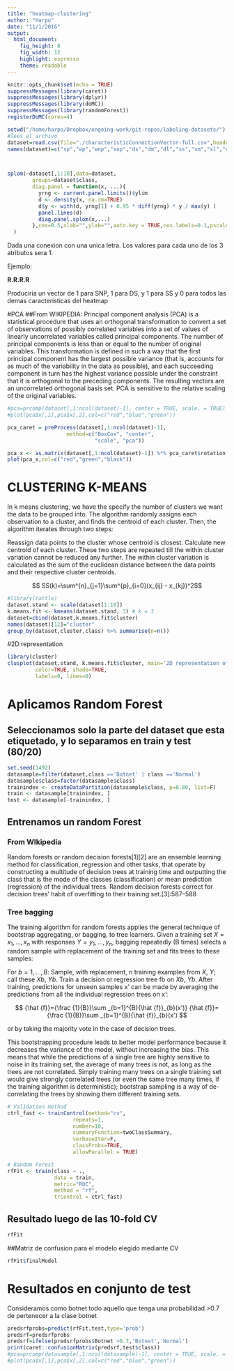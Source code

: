 ```yaml
---
title: "heatmap-clustering"
author: "Harpo"
date: "11/1/2016"
output: 
  html_document: 
    fig_height: 8
    fig_width: 12
    highlight: espresso
    theme: readable
---
```


```r
knitr::opts_chunk$set(echo = TRUE)
suppressMessages(library(caret))
suppressMessages(library(dplyr))
suppressMessages(library(doMC))
suppressMessages(library(randomForest))
registerDoMC(cores=4)
```
```r
setwd("/home/harpo/Dropbox/ongoing-work/git-repos/labeling-datasets/")
#lees el archivo
dataset=read.csv(file="./characteristicConnectionVector-full.csv",header=F)
names(dataset)=c("sp","wp","wnp","snp","ds","dm","dl","ss","sm","sl","class")



splom(~dataset[,1:10],data=dataset,
        groups=dataset$class,
        diag.panel = function(x, ...){
          yrng <- current.panel.limits()$ylim
          d <- density(x, na.rm=TRUE)
          d$y <- with(d, yrng[1] + 0.95 * diff(yrng) * y / max(y) )
          panel.lines(d)
          diag.panel.splom(x,...)
        },cex=0.5,xlab="",ylab="",auto.key = TRUE,cex.labels=0.1,pscales = 0,alpha=0.5,varname.cex=0.8
  )
```

Dada una conexion con una unica letra. Los valores para cada uno de los 3 atributos sera 1.

Ejemplo:

**R.R.R.R**

Produciria un vector de  1 para SNP, 1 para DS, y 1 para SS y 0 para todos las demas caracteristicas del heatmap


#PCA
##From WIKIPEDIA:
Principal component analysis (PCA) is a statistical procedure that uses an orthogonal transformation to convert a set of observations of possibly correlated variables into a set of values of linearly uncorrelated variables called principal components. The number of principal components is less than or equal to the number of original variables. This transformation is defined in such a way that the first principal component has the largest possible variance (that is, accounts for as much of the variability in the data as possible), and each succeeding component in turn has the highest variance possible under the constraint that it is orthogonal to the preceding components. The resulting vectors are an uncorrelated orthogonal basis set. PCA is sensitive to the relative scaling of the original variables.

```r
#pca=prcomp(dataset[,1:ncol(dataset)-1], center = TRUE, scale. = TRUE) 
#plot(pca$x[,1],pca$x[,2],col=c("red","blue","green"))

pca_caret = preProcess(dataset[,1:ncol(dataset)-1], 
                   method=c("BoxCox", "center", 
                            "scale", "pca"))

pca_x <- as.matrix(dataset[,1:ncol(dataset)-1]) %*% pca_caret$rotation
plot(pca_x,col=c("red","green","black"))

```

# CLUSTERING K-MEANS

In k means clustering, we have the specify the number of clusters we want the data to be grouped into. The algorithm randomly assigns each observation to a cluster, and finds the centroid of each cluster. Then, the algorithm iterates through two steps:

Reassign data points to the cluster whose centroid is closest.
Calculate new centroid of each cluster.
These two steps are repeated till the within cluster variation cannot be reduced any further. The within cluster variation is calculated as the sum of the euclidean distance between the data points and their respective cluster centroids.

$$ SS(k)=\sum^{n}_{j=1}\sum^{p}_{i=0}(x_{ij} - x_{kj})^2$$

```r
#library(rattle)
dataset.stand <- scale(dataset[1:10])
k.means.fit <- kmeans(dataset.stand, 3) # k = 3
dataset=cbind(dataset,k.means.fit$cluster)
names(dataset)[12]="cluster"
group_by(dataset,cluster,class) %>% summarise(n=n())
```

#2D representation 
```r
library(cluster)
clusplot(dataset.stand, k.means.fit$cluster, main='2D representation of the Cluster solution',
         color=TRUE, shade=TRUE,
         labels=0, lines=0)
```

# Aplicamos Random Forest

## Seleccionamos solo la parte del dataset que esta etiquetado, y lo separamos en train y test (80/20)
```r
set.seed(1492)
datasample=filter(dataset,class =='Botnet' | class =='Normal')
datasample$class=factor(datasample$class)
trainindex <- createDataPartition(datasample$class, p=0.80, list=F)
train <- datasample[trainindex, ]
test <- datasample[-trainindex, ]
``` 

## Entrenamos un random Forest
### From WIkipedia
Random forests or random decision forests[1][2] are an ensemble learning method for classification, regression and other tasks, that operate by constructing a multitude of decision trees at training time and outputting the class that is the mode of the classes (classification) or mean prediction (regression) of the individual trees. Random decision forests correct for decision trees' habit of overfitting to their training set.[3]:587–588


### Tree bagging

The training algorithm for random forests applies the general technique of bootstrap aggregating, or bagging, to tree learners. Given a training set $X = x_1, ..., x_n$ with responses $Y = y_1,..., y_n$, bagging repeatedly (B times) selects a random sample with replacement of the training set and fits trees to these samples:

For $b = 1, ..., B:$
Sample, with replacement, n training examples from $X$, $Y$; call these $Xb$, $Yb$.
Train a decision or regression tree fb on $Xb$, $Yb$.
After training, predictions for unseen samples x' can be made by averaging the predictions from all the individual regression trees on x':

$$ {\hat {f}}={\frac {1}{B}}\sum _{b=1}^{B}{\hat {f}}_{b}(x')} {\hat {f}}={\frac {1}{B}}\sum _{b=1}^{B}{\hat {f}}_{b}(x') $$

or by taking the majority vote in the case of decision trees.

This bootstrapping procedure leads to better model performance because it decreases the variance of the model, without increasing the bias. This means that while the predictions of a single tree are highly sensitive to noise in its training set, the average of many trees is not, as long as the trees are not correlated. Simply training many trees on a single training set would give strongly correlated trees (or even the same tree many times, if the training algorithm is deterministic); bootstrap sampling is a way of de-correlating the trees by showing them different training sets.


```r

# Validation method
ctrl_fast <- trainControl(method="cv", 
                     repeats=1,
                     number=10, 
                     summaryFunction=twoClassSummary,
                     verboseIter=F,
                     classProbs=TRUE,
                     allowParallel = TRUE)       

# Random Forest
rfFit <- train(class ~ .,
               data = train,
               metric="ROC",
               method = "rf",
               trControl = ctrl_fast)

```

## Resultado luego de las 10-fold CV
```r
rfFit
```

##Matriz de confusion  para el modelo elegido mediante CV
```r
rfFit$finalModel
```

# Resultados en conjunto de test
Consideramos como botnet todo aquello que tenga una probabilidad >0.7 de pertenecer a la clase botnet
```r
predsrfprobs=predict(rfFit,test,type='prob')
predsrf=predsrfprobs
predsrf=ifelse(predsrfprobs$Botnet >0.7,'Botnet','Normal')
print(caret::confusionMatrix(predsrf,test$class))
#pca=prcomp(datasample[,1:ncol(datasample)-1], center = TRUE, scale. = TRUE) 
#plot(pca$x[,1],pca$x[,2],col=c("red","blue","green"))

```

